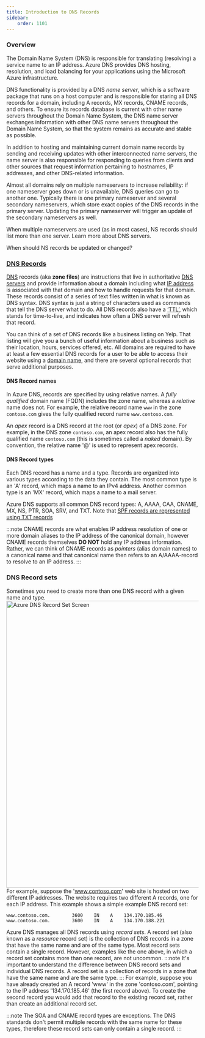 ```yaml
---
title: Introduction to DNS Records
sidebar:
    order: 1101
---
```


### Overview
The Domain Name System (DNS) is responsible for translating (resolving) a service name to an IP address. Azure DNS provides DNS hosting, resolution, and load balancing for your applications using the Microsoft Azure infrastructure.

DNS functionality is provided by a DNS _name server_, which is a software package that runs on a host computer and is responsible for staring all DNS records for a domain, including A records, MX records, CNAME records, and others.  To ensure its records database is current with other name servers throughout the Domain Name System, the DNS name server exchanges information with other DNS name servers throughout the Domain Name System, so that the system remains as accurate and stable as possible.

In addition to hosting and maintaining current domain name records by sending and receiving updates with other interconnected name servers, the name server is also responsible for responding to queries from clients and other sources that request information pertaining to hostnames, IP addresses, and other DNS-related information.

Almost all domains rely on multiple nameservers to increase reliability: if one nameserver goes down or is unavailable, DNS queries can go to another one. Typically there is one primary nameserver and several secondary nameservers, which store exact copies of the DNS records in the primary server. Updating the primary nameserver will trigger an update of the secondary nameservers as well.

When multiple nameservers are used (as in most cases), NS records should list more than one server. Learn more about DNS servers.

When should NS records be updated or changed?

### [DNS Records](https://www.cloudflare.com/learning/dns/dns-records/)
[DNS](https://www.cloudflare.com/learning/dns/what-is-dns/) records (aka **zone files**) are instructions that live in authoritative [DNS servers](https://www.cloudflare.com/learning/dns/dns-server-types/) and provide information about a domain including what [IP address](https://www.cloudflare.com/learning/dns/glossary/what-is-my-ip-address/) is associated with that domain and how to handle requests for that domain. These records consist of a series of text files written in what is known as DNS syntax. DNS syntax is just a string of characters used as commands that tell the DNS server what to do. All DNS records also have a [‘TTL’](https://www.cloudflare.com/learning/cdn/glossary/time-to-live-ttl/), which stands for time-to-live, and indicates how often a DNS server will refresh that record.

You can think of a set of DNS records like a business listing on Yelp. That listing will give you a bunch of useful information about a business such as their location, hours, services offered, etc. All domains are required to have at least a few essential DNS records for a user to be able to access their website using a [domain name](https://www.cloudflare.com/learning/dns/glossary/what-is-a-domain-name/), and there are several optional records that serve additional purposes.


#### DNS Record names
In Azure DNS, records are specified by using relative names. A *fully qualified* domain name (FQDN) includes the zone name, whereas a *relative* name does not. For example, the relative record name `www` in the zone `contoso.com` gives the fully qualified record name `www.contoso.com`.

An *apex* record is a DNS record at the root (or *apex*) of a DNS zone. For example, in the DNS zone `contoso.com`, an apex record also has the fully qualified name `contoso.com` (this is sometimes called a *naked* domain).  By convention, the relative name '\@' is used to represent apex records.

#### DNS Record types
Each DNS record has a name and a type. Records are organized into various types according to the data they contain. The most common type is an 'A' record, which maps a name to an IPv4 address. Another common type is an 'MX' record, which maps a name to a mail server.

Azure DNS supports all common DNS record types: A, AAAA, CAA, CNAME, MX, NS, PTR, SOA, SRV, and TXT. Note that [SPF records are represented using TXT records](https://learn.microsoft.com/en-us/azure/dns/dns-zones-records#spf-records)

:::note
CNAME records are what enables IP address resolution of one or more domain aliases to the IP address of the canonical domain, however CNAME records themselves **DO NOT** hold any IP address information.  Rather, we can think of CNAME records as _pointers_ (alias domain names) to a canonical name and that canonical name then refers to an A/AAAA-record to resolve to an IP address.
:::

<DnsRecordTypes />


### DNS Record sets
Sometimes you need to create more than one DNS record with a given name and type.
<Image src={DnsRecordSet} alt="Azure DNS Record Set Screen" width="750" />
For example, suppose the 'www.contoso.com' web site is hosted on two different IP addresses. The website requires two different A records, one for each IP address. This example shows a simple example DNS record set:

```dns
www.contoso.com.        3600    IN    A    134.170.185.46
www.contoso.com.        3600    IN    A    134.170.188.221
```

Azure DNS manages all DNS records using *record sets*. A record set (also known as a *resource* record set) is the collection of DNS records in a zone that have the same name and are of the same type. Most record sets contain a single record. However, examples like the one above, in which a record set contains more than one record, are not uncommon.
:::note
It's important to understand the difference between DNS record sets and individual DNS records. A record set is a collection of records in a zone that have the same name and are the same type.
:::
For example, suppose you have already created an A record 'www' in the zone 'contoso.com', pointing to the IP address '134.170.185.46' (the first record above).  To create the second record you would add that record to the existing record set, rather than create an additional record set.

:::note
The SOA and CNAME record types are exceptions. The DNS standards don't permit multiple records with the same name for these types, therefore these record sets can only contain a single record.
:::
